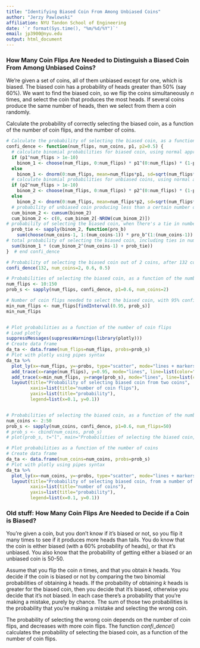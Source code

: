 ```yaml
---
title: "Identifying Biased Coin From Among Unbiased Coins"
author: "Jerzy Pawlowski"
affiliation: NYU Tandon School of Engineering
date: '`r format(Sys.time(), "%m/%d/%Y")`'
email: jp3900@nyu.edu
output: html_document
---
```


### How Many Coin Flips Are Needed to Distinguish a Biased Coin From Among Unbiased Coins?

We're given a set of coins, all of them unbiased except for one, which is biased. The biased coin has a probability of heads greater than 50% (say 60%).  We want to find the biased coin, so we flip the coins simultaneously $n$ times, and select the coin that produces the most heads.  If several coins produce the same number of heads, then we select from them a coin randomly.  

Calculate the probability of correctly selecting the biased coin, as a function of the number of coin flips, and the number of coins.

```r
# Calculate the probability of selecting the biased coin, as a function of the number of coin flips, and the number of coins.
confi_dence <- function(num_flips, num_coins, p1, p2=0.5) {
  # calculate binomial probabilities for biased coin, using normal approximation for the binomial coefficient.
  if (p1^num_flips > 1e-10)
    binom_1 <- choose(num_flips, 0:num_flips) * p1^(0:num_flips) * (1-p1)^(num_flips:0)
  else
    binom_1 <- dnorm(0:num_flips, mean=num_flips*p1, sd=sqrt(num_flips*p1*(1-p1)))
  # calculate binomial probabilities for unbiased coins, using normal approximation for the binomial coefficient.
  if (p2^num_flips > 1e-10)
    binom_2 <- choose(num_flips, 0:num_flips) * p2^(0:num_flips) * (1-p2)^(num_flips:0)
  else
    binom_2 <- dnorm(0:num_flips, mean=num_flips*p2, sd=sqrt(num_flips*p2*(1-p2)))
  # probability of unbiased coin producing less than a certain number of heads
  cum_binom_2 <- cumsum(binom_2)
  cum_binom_2 <- c(0, cum_binom_2[-NROW(cum_binom_2)])
# probability of selecting the biased coin, when there's a tie in number of heads
  prob_tie <- sapply(binom_2, function(pro_b)
    sum(choose(num_coins-1, 1:(num_coins-1)) * pro_b^(1:(num_coins-1)) * (1-pro_b)^((num_coins-2):0) / (2:num_coins)))
# total probability of selecting the biased coin, including ties in number of heads
  sum(binom_1 * (cum_binom_2^(num_coins-1) + prob_tie))
}  # end confi_dence

# Probability of selecting the biased coin out of 2 coins, after 132 coin flips
confi_dence(132, num_coins=2, 0.6, 0.5)

# Probabilities of selecting the biased coin, as a function of the number of coin flips
num_flips <- 10:150
prob_s <- sapply(num_flips, confi_dence, p1=0.6, num_coins=2)

# Number of coin flips needed to select the biased coin, with 95% confidence
min_num_flips <- num_flips[findInterval(0.95, prob_s)]
min_num_flips


# Plot probabilities as a function of the number of coin flips
# Load plotly
suppressMessages(suppressWarnings(library(plotly)))
# Create data frame
da_ta <- data.frame(num_flips=num_flips, probs=prob_s)
# Plot with plotly using pipes syntax
da_ta %>% 
  plot_ly(x=~num_flips, y=~probs, type="scatter", mode="lines + markers", name="probability") %>% 
  add_trace(x=range(num_flips), y=0.95, mode="lines", line=list(color="red"), name="95% confidence") %>% 
  add_trace(x=min_num_flips, y=range(prob_s), mode="lines", line=list(color="green"), name=paste(min_num_flips, "flips")) %>% 
  layout(title="Probability of selecting biased coin from two coins", 
         xaxis=list(title="number of coin flips"),
         yaxis=list(title="probability"),
         legend=list(x=0.1, y=0.1))


# Probabilities of selecting the biased coin, as a function of the number of coins
num_coins <- 2:50
prob_s <- sapply(num_coins, confi_dence, p1=0.6, num_flips=50)
# prob_s <- cbind(num_coins, prob_s)
# plot(prob_s, t="l", main="Probabilities of selecting the biased coin, as a function of the number of coins")

# Plot probabilities as a function of the number of coins
# Create data frame
da_ta <- data.frame(num_coins=num_coins, probs=prob_s)
# Plot with plotly using pipes syntax
da_ta %>% 
  plot_ly(x=~num_coins, y=~probs, type="scatter", mode="lines + markers", name="probability") %>% 
  layout(title="Probability of selecting biased coin, from a number of coins", 
         xaxis=list(title="number of coins"),
         yaxis=list(title="probability"),
         legend=list(x=0.1, y=0.1))

```

### Old stuff: How Many Coin Flips Are Needed to Decide if a Coin is Biased?

You're given a coin, but you don't know if it's biased or not, so you flip it many times to see if it produces more heads than tails.  You do know that the coin is either biased (with a 60% probability of heads), or that it's unbiased.  You also know that the probability of getting either a biased or an unbiased coin is 50-50.  

Assume that you flip the coin $n$ times, and that you obtain $k$ heads.  You decide if the coin is biased or not by comparing the two binomial probabilities of obtaining $k$ heads.  If the probability of obtaining $k$ heads is greater for the biased coin, then you decide that it's biased, otherwise you decide that it's not biased.  In each case there's a probability that you're making a mistake, purely by chance.  The sum of those two probabilities is the probability that you're making a mistake and selecting the wrong coin.  

The probability of selecting the wrong coin depends on the number of coin flips, and decreases with more coin flips.  The function $confi\_dence()$ calculates the probability of selecting the biased coin, as a function of the number of coin flips.  

